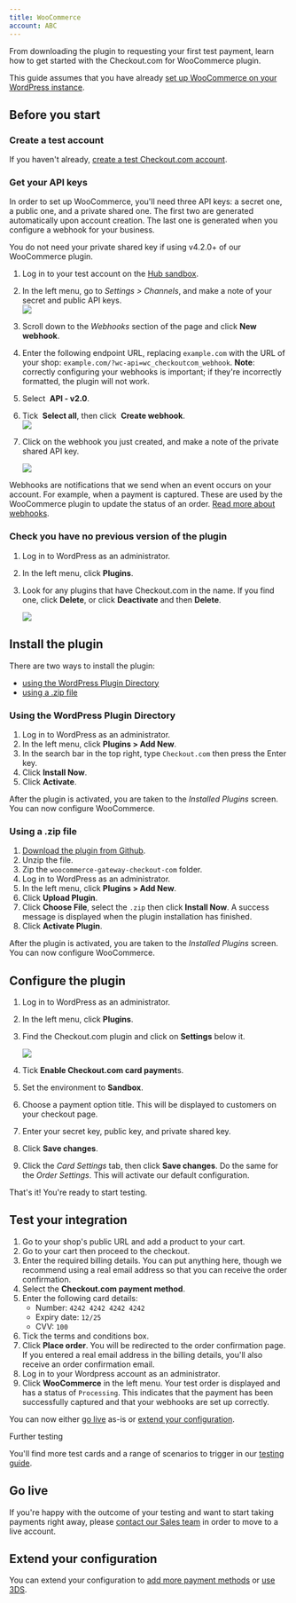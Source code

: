 ```yaml
---
title: WooCommerce
account: ABC
---
```


From downloading the plugin to requesting your first test payment, learn how to get started with the Checkout.com for WooCommerce plugin.

This guide assumes that you have already [set up WooCommerce on your WordPress instance](https://docs.woocommerce.com/document/installing-uninstalling-woocommerce/).

Before you start
----------------

### Create a test account

If you haven't already, [create a test Checkout.com account](https://www.checkout.com/get-test-account).

### Get your API keys

In order to set up WooCommerce, you'll need three API keys: a secret one, a public one, and a private shared one. The first two are generated automatically upon account creation. The last one is generated when you configure a webhook for your business.

You do not need your private shared key if using v4.2.0+ of our WooCommerce plugin.

1.  Log in to your test account on the [Hub sandbox](https://sandbox.checkout.com/).
2.  In the left menu, go to _Settings > Channels_, and make a note of your secret and public API keys.  
    ![](/download/attachments/8487181/channel_settings.png?version=1&modificationDate=1592390923646&api=v2)
3.  Scroll down to the _Webhooks_ section of the page and click **New webhook**.
4.  Enter the following endpoint URL, replacing `example.com` with the URL of your shop: `example.com/?wc-api=wc_checkoutcom_webhook`. **Note**: correctly configuring your webhooks is important; if they're incorrectly formatted, the plugin will not work.
5.  Select  **API - v2.0**.
6.  Tick  **Select all**, then click  **Create webhook**.  
    ![](/download/attachments/5931102/Screenshot%202021-03-01%20at%2016.07.05.png?version=1&modificationDate=1614614988427&api=v2)
7.  Click on the webhook you just created, and make a note of the private shared API key.  
      
    ![](/download/attachments/5931102/webhook_woocommerce.png?version=1&modificationDate=1587470589749&api=v2)  
    

Webhooks are notifications that we send when an event occurs on your account. For example, when a payment is captured. These are used by the WooCommerce plugin to update the status of an order. [Read more about webhooks](/display/DOCS/Webhooks).

### Check you have no previous version of the plugin

1.  Log in to WordPress as an administrator.
2.  In the left menu, click **Plugins**.
3.  Look for any plugins that have Checkout.com in the name. If you find one, click **Delete**, or click **Deactivate** and then **Delete**.  
      
    ![](/download/attachments/5931102/woocommerce_deactivate_plugin.png?version=1&modificationDate=1587470715895&api=v2)  
    

Install the plugin
------------------

There are two ways to install the plugin:

*   [using the WordPress Plugin Directory](#WooCommerce-wordpressplugindirectory)
*   [using a .zip file](#WooCommerce-zipfile)

### Using the WordPress Plugin Directory 

1.  Log in to WordPress as an administrator.
2.  In the left menu, click **Plugins > Add New**.
3.  In the search bar in the top right, type `Checkout.com` then press the Enter key.
4.  Click **Install Now**.
5.  Click **Activate**.

After the plugin is activated, you are taken to the _Installed Plugins_ screen. You can now configure WooCommerce.

### Using a .zip file 

1.  [Download the plugin from Github](https://github.com/CKOTech/checkout-woocommerce-plugin).
2.  Unzip the file.
3.  Zip the `woocommerce-gateway-checkout-com` folder.
4.  Log in to WordPress as an administrator.
5.  In the left menu, click **Plugins > Add New**.
6.  Click **Upload Plugin**.
7.  Click **Choose File**, select the `.zip` then click **Install Now**. A success message is displayed when the plugin installation has finished.
8.  Click **Activate Plugin**.

After the plugin is activated, you are taken to the _Installed Plugins_ screen. You can now configure WooCommerce.

Configure the plugin
--------------------

1.  Log in to WordPress as an administrator.
2.  In the left menu, click **Plugins**.
3.  Find the Checkout.com plugin and click on **Settings** below it.  
      
    ![](/download/attachments/5931102/woocommerce_plugin_settings.png?version=1&modificationDate=1587471104154&api=v2)
4.  Tick **Enable Checkout.com card payment**s.
5.  Set the environment to **Sandbox**.
6.  Choose a payment option title. This will be displayed to customers on your checkout page.
7.  Enter your secret key, public key, and private shared key.
8.  Click **Save changes**.
9.  Click the _Card Settings_ tab, then click **Save changes**. Do the same for the _Order Settings_. This will activate our default configuration.

That's it! You're ready to start testing.

Test your integration
---------------------

1.  Go to your shop's public URL and add a product to your cart.
2.  Go to your cart then proceed to the checkout.
3.  Enter the required billing details. You can put anything here, though we recommend using a real email address so that you can receive the order confirmation.
4.  Select the **Checkout.com payment method**.
5.  Enter the following card details:  
    *   Number: `4242 4242 4242 4242`
    *   Expiry date: `12/25`
    *   CVV: `100`
6.  Tick the terms and conditions box.
7.  Click **Place order**. You will be redirected to the order confirmation page. If you entered a real email address in the billing details, you'll also receive an order confirmation email.
8.  Log in to your Wordpress account as an administrator.
9.  Click **WooCommerce** in the left menu. Your test order is displayed and has a status of `Processing`. This indicates that the payment has been successfully captured and that your webhooks are set up correctly.

You can now either [go live](#WooCommerce-golive) as-is or [extend your configuration](#WooCommerce-extend).

Further testing

You'll find more test cards and a range of scenarios to trigger in our [testing guide](/display/DOCS/Testing).

Go live 
--------

If you're happy with the outcome of your testing and want to start taking payments right away, please [contact our Sales team](https://checkout.com/contact-sales) in order to move to a live account.

Extend your configuration 
--------------------------

You can extend your configuration to [add more payment methods](/display/DOCS/Go+further+with+WooCommerce#GofurtherwithWooCommerce-paymentmethods) or [use 3DS](/display/DOCS/Go+further+with+WooCommerce#GofurtherwithWooCommerce-3dsecure).
